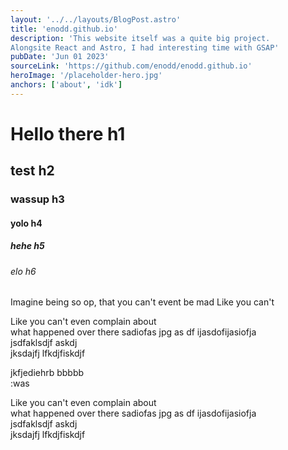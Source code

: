 ```yaml
---
layout: '../../layouts/BlogPost.astro'
title: 'enodd.github.io'
description: 'This website itself was a quite big project.
Alongsite React and Astro, I had interesting time with GSAP'
pubDate: 'Jun 01 2023'
sourceLink: 'https://github.com/enodd/enodd.github.io'
heroImage: '/placeholder-hero.jpg'
anchors: ['about', 'idk']
---
```


# Hello there h1
## test h2
### wassup h3
#### yolo h4
##### hehe h5
###### elo h6

<QuoteBlock variant='trietary'>
    Imagine being so op,    
    that you can't event be mad    
    Like you can't
</QuoteBlock>

Like you can't even complain about     
what happened over there
sadiofas jpg as df 
ijasdofijasiofja             
jsdfaklsdjf askdj      
jksdajfj
lfkdjfiskdjf    


jkfjediehrb bbbbb     
:was

Like you can't even complain about     
what happened over there
sadiofas jpg as df 
ijasdofijasiofja             
jsdfaklsdjf askdj      
jksdajfj
lfkdjfiskdjf    


